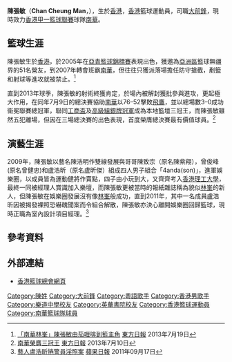 {{Infobox basketball biography
| name         = 陳張敏 <br> Chan Cheung Man
| image        = 
| position     = [[大前鋒|大前鋒]] / [[中鋒_(籃球)|中鋒]] / [[小前鋒|小前鋒]]
| height_m     = 1.91
| weight_kg    = 90
| league       = [[香港男子甲一組籃球聯賽|香港甲一組籃球聯賽]]
| team         = [[南華籃球隊|南華]]
| number       = 13
| nationality  = {{flagicon|HKG}} [[香港|香港]]
| birth_date   = {{Birth date and age|1986|9|3|mf=y}}
| birth_place  = {{HKG-1959}}
| high_school  = [[樂道中學|樂道中學]] <br> [[英華書院|英華書院]]
| college      = [[香港理工大學|香港理工大學]]
| career_start = 2006
| career_end   = 
| years1       = 2006
| team1        = [[安青籃球隊|安青]]
| years2       = 2007–
| team2        = [[南華籃球隊|南華]]
| awards       = 
* 海峽盃籃球邀請賽冠軍（2008、2010）
* 海峽盃籃球邀請賽亞軍（2012）
* 海峽盃籃球邀請賽季軍（2011）
* 柔佛邀請賽蘇丹盃冠軍（2015）
* [[香港男子甲一組籃球聯賽|香港甲一聯賽籃球聯賽]] 最有價值球員（2013）
* 香港三人籃球賽男子公開組冠軍（2017） 
* [[香港籃球聯賽|香港高級組銀牌冠軍]]（2008、2009、2010、2012、2013、2015、2016、2017）
* [[香港男子甲一組籃球聯賽|香港甲一聯賽總冠軍]]（2008、2012、2013、2016、2017）
}}

'''陳張敏'''（'''Chan Cheung Man'''，{{bd|1986年|9月3日}}），生於[[香港|香港]]，[[香港|香港]]籃球運動員，司職[[大前鋒|大前鋒]]，現時效力[[香港男子甲一組籃球聯賽|香港甲一籃球聯賽]]球隊[[南華籃球隊|南華]]。

==籃球生涯==
陳張敏生於[[香港|香港]]，於2005年在[[亞洲U18青年籃球錦標賽|亞青籃球錦標賽]]表現出色，獲邀為[[亞洲區|亞洲區]]籃球無疆界的51名營友，到2007年轉會班霸[[南華籃球隊|南華]]，但往往只獲派落場擔任防守搶截，剷籃和射球等進攻就被禁止。<ref>[http://orientaldaily.on.cc/cnt/sport/20130719/index.html 「南華林峯」陳張敏由茄喱啡到籃主角] {{Wayback|url=http://orientaldaily.on.cc/cnt/sport/20130719/index.html |date=20210402031222 }} [[東方日報|東方日報]] 2013年7月19日</ref>

直到2013年球季，陳張敏的射術終獲肯定，於場內被解封獲批參與進攻，更起極大作用，在同年7月9日的總決賽協助[[南華籃球隊|南華]]以76–52擊敗[[飛鷹籃球隊|飛鷹]]，並以總場數3–0成功衞冕聯賽總冠軍，聯同[[超級工商盃籃球賽|工商盃]]及[[香港籃球聯賽|高級組銀牌冠軍]]成為本地籃壇三冠王，而陳張敏雖然五犯離場，但因在三場總決賽的出色表現，首度榮膺總決賽最有價值球員。<ref>[http://orientaldaily.on.cc/cnt/sport/20130710/00286_003.html 南華榮膺三冠王] {{Wayback|url=http://orientaldaily.on.cc/cnt/sport/20130710/00286_003.html |date=20171201034108 }} [[東方日報|東方日報]] 2013年7月10日</ref>

==演藝生涯==
2009年，陳張敏以藝名陳浩明作雙線發展與哥哥陳致宗（原名陳紫翔），曾俊峰(原名曾健忠)和盧浩昕（原名盧昕傑）組成四人男子組合「4anda(son)」，進軍娛樂圈，以成員皆為運動健將作賣點，四子由小玩到大，又齊齊考入[[香港理工大學|香港理工大學]]，最終一同被經理人賞識加入樂壇，而陳張敏更被當時的報紙雜誌稱為貌似[[林峯|林峯]]的新人，但陳張敏在娛樂圈發展沒有像[[林峯|林峯]]般成功，直到2011年，其中一名成員盧浩昕因被揭發裸照恐嚇醜聞案而令組合解散，陳張敏亦決心離開娛樂圈回歸籃球，現時正職為室內設計項目經理。<ref>[https://hk.news.appledaily.com/local/daily/article/20110917/15621399 藝人盧浩昕捲警員淫照案] {{Wayback|url=https://hk.news.appledaily.com/local/daily/article/20110917/15621399 |date=20180812150953 }} [[蘋果日報|蘋果日報]] 2011年09月17日</ref>

==參考資料==
{{reflist}}

==外部連結==
*[http://www.basketball.org.hk/ 香港籃球總會網頁]{{Wayback|url=http://www.basketball.org.hk/ |date=20160630214738 }}

{{DEFAULTSORT:Chan Cheung Man}}
[[Category:陳姓|Category:陳姓]]
[[Category:大前鋒|Category:大前鋒]]
[[Category:粵語歌手|Category:粵語歌手]]
[[Category:香港男歌手|Category:香港男歌手]]
[[Category:樂道中學校友|Category:樂道中學校友]]
[[Category:英華書院校友|Category:英華書院校友]]
[[Category:香港籃球運動員|Category:香港籃球運動員]]
[[Category:南華籃球隊球員|Category:南華籃球隊球員]]